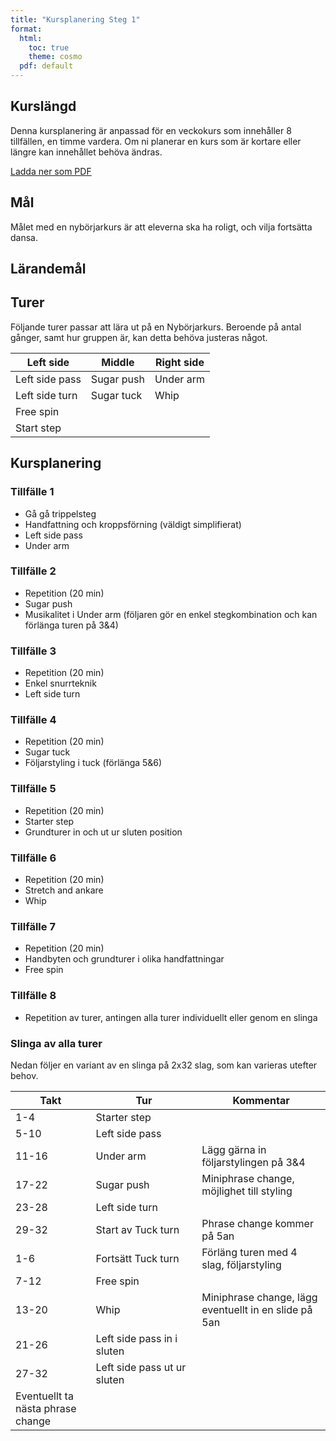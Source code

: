 ---
title: "Kursplanering Steg 1"
format:
  html: 
    toc: true
    theme: cosmo
  pdf: default
---


## Kurslängd

Denna kursplanering är anpassad för en veckokurs som innehåller 8 tillfällen, en timme vardera. Om ni planerar en kurs som är kortare eller längre kan innehållet behöva ändras.

[Ladda ner som PDF](step1_syllabus.pdf)

## Mål

Målet med en nybörjarkurs är att eleverna ska ha roligt, och vilja fortsätta dansa.

## Lärandemål

## Turer

Följande turer passar att lära ut på en Nybörjarkurs. Beroende på antal gånger, samt hur gruppen är, kan detta behöva justeras något.

| Left side      | Middle     | Right side |
|----------------|------------|------------|
| Left side pass | Sugar push | Under arm  |
| Left side turn | Sugar tuck | Whip       |
| Free spin      |            |            |
| Start step     |            |            |



## Kursplanering

### Tillfälle 1

- Gå gå trippelsteg
- Handfattning och kroppsförning (väldigt simplifierat)
- Left side pass
- Under arm

### Tillfälle 2

- Repetition (20 min)
- Sugar push
- Musikalitet i Under arm (följaren gör en enkel stegkombination och kan förlänga turen på 3&4)

### Tillfälle 3

- Repetition (20 min)
- Enkel snurrteknik
- Left side turn

### Tillfälle 4

- Repetition (20 min)
- Sugar tuck
- Följarstyling i tuck (förlänga 5&6)

### Tillfälle 5

- Repetition (20 min)
- Starter step
- Grundturer in och ut ur sluten position

### Tillfälle 6

- Repetition (20 min)
- Stretch and ankare
- Whip

### Tillfälle 7

- Repetition (20 min)
- Handbyten och grundturer i olika handfattningar
- Free spin

### Tillfälle 8

- Repetition av turer, antingen alla turer individuellt eller genom en slinga

### Slinga av alla turer

Nedan följer en variant av en slinga på 2x32 slag, som kan varieras utefter behov.

| Takt  | Tur     | Kommentar |
|-------|---------|-----------|
| 1-4   | Starter step |   |
| 5-10  | Left side pass |     |
| 11-16 | Under arm | Lägg gärna in följarstylingen på 3&4 |
| 17-22 | Sugar push | Miniphrase change, möjlighet till styling |
| 23-28 | Left side turn | |
| 29-32 | Start av Tuck turn | Phrase change kommer på 5an |
| 1-6   | Fortsätt Tuck turn | Förläng turen med 4 slag, följarstyling |
| 7-12  | Free spin | |
| 13-20 | Whip  | Miniphrase change, lägg eventuellt in en slide på 5an |
| 21-26 | Left side pass in i sluten | |
| 27-32 | Left side pass ut ur sluten | |
| Eventuellt ta nästa phrase change | |

